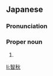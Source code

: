 ==Japanese==
{{ja-kanjitab|ち|あき}}

===Pronunciation===
{{ja-pron|ちあき}}

===Proper noun===
{{ja-pos|proper|ちあき}}

# {{given name|male|lang=ja|sort=ちあき}}

[[li:智秋]]